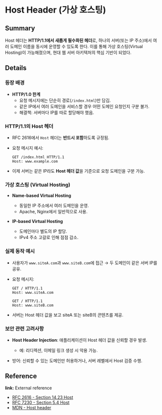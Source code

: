 # Host Header (가상 호스팅)

## Summary

Host 헤더는 **HTTP/1.1에서 새롭게 필수화된 헤더**로, 하나의 서버(또는 IP 주소)에서 여러 도메인 이름을 동시에 운영할 수 있도록 한다. 이를 통해 가상 호스팅(Virtual Hosting)이 가능해졌으며, 현대 웹 서버 아키텍처의 핵심 기반이 되었다.

## Details

### 등장 배경

- **HTTP/1.0 한계**
  - 요청 메시지에는 단순히 경로(`/index.html`)만 담김.
  - 같은 IP에서 여러 도메인을 서비스할 경우 어떤 도메인 요청인지 구분 불가.
  - 해결책: 서버마다 IP를 따로 할당해야 했음.

### HTTP/1.1의 Host 헤더

- RFC 2616에서 `Host` 헤더는 **반드시 포함**하도록 규정됨.
- 요청 메시지 예시:

  ```
  GET /index.html HTTP/1.1
  Host: www.example.com
  ```

- 이제 서버는 같은 IP라도 **Host 헤더 값**을 기준으로 요청 도메인을 구분 가능.

### 가상 호스팅 (Virtual Hosting)

- **Name-based Virtual Hosting**
  - 동일한 IP 주소에서 여러 도메인을 운영.
  - Apache, Nginx에서 일반적으로 사용.

- **IP-based Virtual Hosting**
  - 도메인마다 별도의 IP 할당.
  - IPv4 주소 고갈로 인해 점점 감소.

### 실제 동작 예시

- 사용자가 `www.siteA.com`과 `www.siteB.com`에 접근 → 두 도메인이 같은 서버 IP를 공유.
- 요청 메시지:

  ```
  GET / HTTP/1.1
  Host: www.siteA.com
  ```

  ```
  GET / HTTP/1.1
  Host: www.siteB.com
  ```

- 서버는 Host 헤더 값을 보고 siteA 또는 siteB의 콘텐츠를 제공.

### 보안 관련 고려사항

- **Host Header Injection**: 애플리케이션이 Host 헤더 값을 신뢰할 경우 발생.
  - 예: 리디렉션, 이메일 링크 생성 시 악용 가능.

- 방어: 신뢰할 수 있는 도메인만 허용하거나, 서버 레벨에서 Host 검증 수행.

## Reference

**link:** External reference

- [RFC 2616 - Section 14.23 Host](https://datatracker.ietf.org/doc/html/rfc2616#section-14.23)
- [RFC 7230 - Section 5.4 Host](https://datatracker.ietf.org/doc/html/rfc7230#section-5.4)
- [MDN - Host header](https://developer.mozilla.org/en-US/docs/Web/HTTP/Headers/Host)
